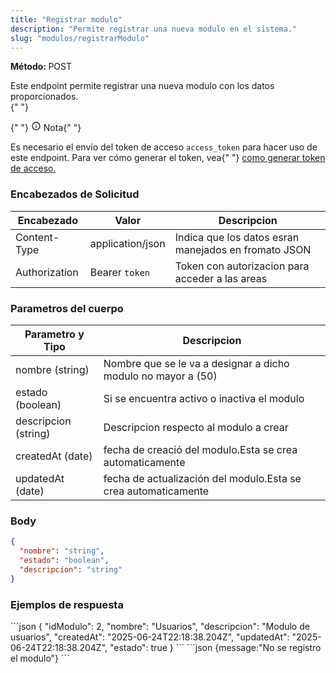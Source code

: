 ```yaml
---
title: "Registrar modulo"
description: "Permite registrar una nueva modulo en el sistema."
slug: "modulos/registrarModulo"
---
```



<p>
  <strong>Método: </strong>
  <span class="sl-badge caution small astro-avdet4wd">POST</span>
</p>
Este endpoint permite registrar una nueva modulo con los datos proporcionados.

<Tabs>
  <TabItem label="Endpoint">
    <ApiEndpoint url={`${API_BASE_URL}/modulos`} />
  </TabItem>
</Tabs>

<aside aria-label="Nota" class="starlight-aside starlight-aside--note">
  {" "}
  <p class="starlight-aside__title" aria-hidden="true">
    {" "}
    <svg
      aria-hidden="true"
      class="starlight-aside__icon astro-c6vsoqas"
      width="16"
      height="16"
      viewBox="0 0 24 24"
      fill="currentColor"
      style="--sl-icon-size: 1em;"
    >
      <path d="M12 11a1 1 0 0 0-1 1v4a1 1 0 0 0 2 0v-4a1 1 0 0 0-1-1Zm.38-3.92a1 1 0 0 0-.76 0 1 1 0 0 0-.33.21 1.15 1.15 0 0 0-.21.33 1 1 0 0 0 .21 1.09c.097.088.209.16.33.21A1 1 0 0 0 13 8a1.05 1.05 0 0 0-.29-.71 1 1 0 0 0-.33-.21ZM12 2a10 10 0 1 0 0 20 10 10 0 0 0 0-20Zm0 18a8 8 0 1 1 0-16.001A8 8 0 0 1 12 20Z"></path>
    </svg>
    Nota{" "}
  </p>
  Es necesario el envío del token de acceso <code>access_token</code> para hacer
  uso de este endpoint. Para ver cómo generar el token, vea{" "}
  <a href="/usuarios/login">como generar token de acceso.</a>
</aside>

<h3>Encabezados de Solicitud</h3>

| Encabezado    | Valor            | Descripcion                                          |
| ------------- | ---------------- | ---------------------------------------------------- |
| Content-Type  | application/json | Indica que los datos esran manejados en fromato JSON |
| Authorization | Bearer `token`   | Token con autorizacion para acceder a las areas      |

<h3>Parametros del cuerpo</h3>

| Parametro y Tipo     | Descripcion                                                    |
| -------------------- | -------------------------------------------------------------- |
| nombre (string)      | Nombre que se le va a designar a dicho modulo no mayor a (50)  |
| estado (boolean)     | Si se encuentra activo o inactiva el modulo                    |
| descripcion (string) | Descripcion respecto al modulo a crear                         |
| createdAt (date)     | fecha de creació del modulo.Esta se crea automaticamente       |
| updatedAt (date)     | fecha de actualización del modulo.Esta se crea automaticamente |

### Body

```json
{
  "nombre": "string",
  "estado": "boolean",
  "descripcion": "string"
}
```

<h3>Ejemplos de respuesta</h3>

<Tabs>
  <TabItem label="Status 201">
  ```json
{
    "idModulo": 2,
    "nombre": "Usuarios",
    "descripcion": "Modulo de usuarios",
    "createdAt": "2025-06-24T22:18:38.204Z",
    "updatedAt": "2025-06-24T22:18:38.204Z",
    "estado": true
}
```
  </TabItem>

  <TabItem label="Status 400">
  ```json
  {message:"No se registro el modulo"}
  ```
  </TabItem>
</Tabs>
